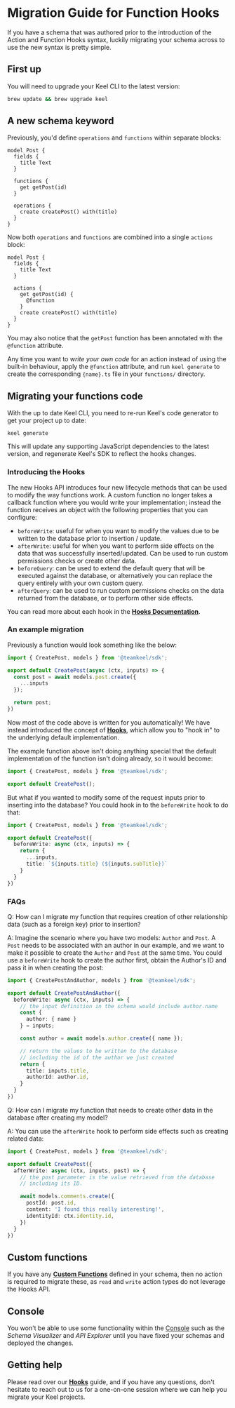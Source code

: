 # Migration Guide for Function Hooks

If you have a schema that was authored prior to the introduction of the Action and Function Hooks syntax,
luckily migrating your schema across to use the new syntax is pretty simple.

## First up

You will need to upgrade your Keel CLI to the latest version:

```bash
brew update && brew upgrade keel
```

## A new schema keyword

Previously, you'd define `operations` and `functions` within separate blocks:


```keel filename="schema.keel"
model Post {
  fields {
    title Text
  }

  functions {
    get getPost(id)
  }

  operations {
    create createPost() with(title)
  }
}
```

Now both `operations` and `functions` are combined into a single `actions` block:

```keel filename="schema.keel"
model Post {
  fields {
    title Text
  }

  actions {
    get getPost(id) {
      @function
    }
    create createPost() with(title)
  }
}
```

You may also notice that the `getPost` function has been annotated with the `@function` attribute. 

Any time you want to _write your own code_ for an action instead of using the built-in behaviour, apply the `@function` attribute, and run `keel generate` to create the corresponding `{name}.ts` file in your `functions/` directory.

## Migrating your functions code

With the up to date Keel CLI, you need to re-run Keel's code generator to get your project up to date:

```
keel generate
```

This will update any supporting JavaScript dependencies to the latest version, and regenerate Keel's SDK to reflect the hooks changes.


### Introducing the Hooks

The new Hooks API introduces four new lifecycle methods that can be used to modify the way functions work. A custom function no longer takes a callback function where you would write your implementation; instead the function receives an object with the following properties that you can configure:

- `beforeWrite`: useful for when you want to modify the values due to be written to the database prior to insertion / update.
- `afterWrite`: useful for when you want to perform side effects on the data that was successfully inserted/updated. Can be used to run custom permissions checks or create other data.
- `beforeQuery`: can be used to extend the default query that will be executed against the database, or alternatively you can replace the query entirely with your own custom query.
- `afterQuery`: can be used to run custom permissions checks on the data returned from the database, or to perform other side effects.

You can read more about each hook in the **[Hooks Documentation](/functions#hooks)**.

### An example migration

Previously a function would look something like the below:

```typescript filename="functions/createPost.ts"
import { CreatePost, models } from '@teamkeel/sdk';

export default CreatePost(async (ctx, inputs) => {
  const post = await models.post.create({
    ...inputs
  });

  return post;
})
```

Now most of the code above is written for you automatically! We have instead introduced the concept of **[Hooks](/functions#hooks)**, which allow you to "hook in" to the underlying default implementation.

The example function above isn't doing anything special that the default implementation of the function isn't doing already, so it would become:

```typescript filename="functions/createPost.ts"
import { CreatePost, models } from '@teamkeel/sdk';

export default CreatePost();
```

But what if you wanted to modify some of the request inputs prior to inserting into the database? You could hook in to the `beforeWrite` hook to do that:

```typescript filename="functions/createPost.ts"
import { CreatePost, models } from '@teamkeel/sdk';

export default CreatePost({
  beforeWrite: async (ctx, inputs) => {
    return {
      ...inputs,
      title: `${inputs.title} (${inputs.subTitle})`
    }
  }
})
```

### FAQs

Q: How can I migrate my function that requires creation of other relationship data (such as a foreign key) prior to insertion?

A: Imagine the scenario where you have two models: `Author` and `Post`. A `Post` needs to be associated with an author in our example, and we want to make it possible to create the `Author` and `Post` at the same time. You could use a `beforeWrite` hook to create the author first, obtain the Author's ID and pass it in when creating the post:

```typescript filename="functions/createPostAndAuthor.ts"
import { CreatePostAndAuthor, models } from '@teamkeel/sdk';

export default CreatePostAndAuthor({
  beforeWrite: async (ctx, inputs) => {
    // the input definition in the schema would include author.name
    const {
      author: { name }
    } = inputs;

    const author = await models.author.create({ name });

    // return the values to be written to the database
    // including the id of the author we just created
    return {
      title: inputs.title,
      authorId: author.id,
    }
  }
})
```

Q: How can I migrate my function that needs to create other data in the database after creating my model?

A: You can use the `afterWrite` hook to perform side effects such as creating related data:

```typescript filename="functions/createPost.ts"
import { CreatePost, models } from '@teamkeel/sdk';

export default CreatePost({
  afterWrite: async (ctx, inputs, post) => {
    // the post parameter is the value retrieved from the database
    // including its ID.

    await models.comments.create({
      postId: post.id,
      content: 'I found this really interesting!',
      identityId: ctx.identity.id,
    })
  }
})
```

## Custom functions

If you have any **[Custom Functions](/functions#custom-functions)** defined in your schema, then no action is required to migrate these, as `read` and `write` action types do not leverage the Hooks API.

## Console

You won't be able to use some functionality within the [Console](https://console.keel.so) such as the _Schema Visualizer_ and _API Explorer_ until you have fixed your schemas and deployed the changes.

## Getting help

Please read over our **[Hooks](/functions#hooks)** guide, and if you have any questions, don't hesitate to reach out to us for a one-on-one session where we can help you migrate your Keel projects.